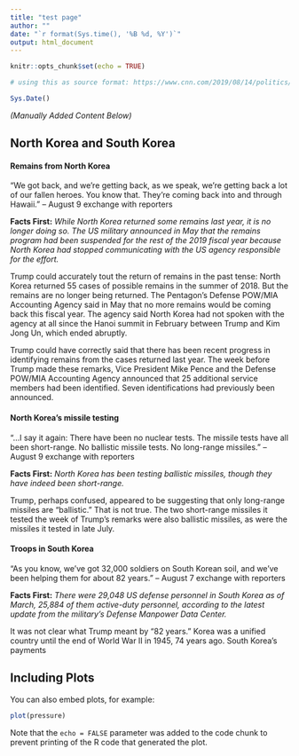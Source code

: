 ```yaml
---
title: "test page"
author: ""
date: "`r format(Sys.time(), '%B %d, %Y')`"
output: html_document
---
```


```r
knitr::opts_chunk$set(echo = TRUE)

# using this as source format: https://www.cnn.com/2019/08/14/politics/weekly-fact-check-donald-trump-21-false/index.html

Sys.Date()

```


<!-- MANUAL ENTRY TEST -->

*(Manually Added Content Below)*

## North Korea and South Korea

#### Remains from North Korea

"We got back, and we're getting back, as we speak, we're getting back a lot of our fallen heroes. You know that. They're coming back into and through Hawaii." -- August 9 exchange with reporters

**Facts First:** *While North Korea returned some remains last year, it is no longer doing so. The US military announced in May that the remains program had been suspended for the rest of the 2019 fiscal year because North Korea had stopped communicating with the US agency responsible for the effort.*

Trump could accurately tout the return of remains in the past tense: North Korea returned 55 cases of possible remains in the summer of 2018. But the remains are no longer being returned. The Pentagon's Defense POW/MIA Accounting Agency said in May that no more remains would be coming back this fiscal year. The agency said North Korea had not spoken with the agency at all since the Hanoi summit in February between Trump and Kim Jong Un, which ended abruptly.

Trump could have correctly said that there has been recent progress in identifying remains from the cases returned last year. The week before Trump made these remarks, Vice President Mike Pence and the Defense POW/MIA Accounting Agency announced that 25 additional service members had been identified. Seven identifications had previously been announced.

#### North Korea's missile testing

"...I say it again: There have been no nuclear tests. The missile tests have all been short-range. No ballistic missile tests. No long-range missiles." -- August 9 exchange with reporters

**Facts First:** *North Korea has been testing ballistic missiles, though they have indeed been short-range.*

Trump, perhaps confused, appeared to be suggesting that only long-range missiles are "ballistic." That is not true. The two short-range missiles it tested the week of Trump's remarks were also ballistic missiles, as were the missiles it tested in late July.

#### Troops in South Korea

"As you know, we've got 32,000 soldiers on South Korean soil, and we've been helping them for about 82 years." -- August 7 exchange with reporters

**Facts First:** *There were 29,048 US defense personnel in South Korea as of March, 25,884 of them active-duty personnel, according to the latest update from the military's Defense Manpower Data Center.*

It was not clear what Trump meant by "82 years." Korea was a unified country until the end of World War II in 1945, 74 years ago.
South Korea's payments





## Including Plots

You can also embed plots, for example:

```r
plot(pressure)
```

Note that the `echo = FALSE` parameter was added to the code chunk to prevent printing of the R code that generated the plot.
